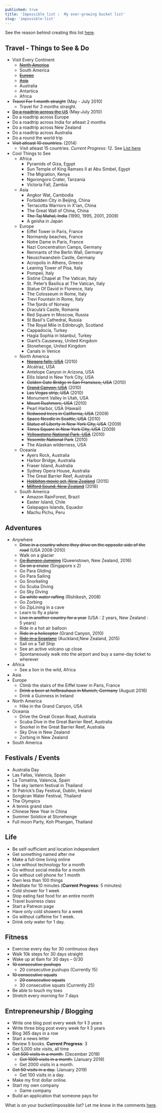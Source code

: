 ```yaml
---
published: true
title: 'Impossible list :  My ever-growing bucket list'
slug: 'impossible-list'
---
```


See the reason behind creating this list [here](/blog/impossible-list-or-a-bucket-list).

## Travel - Things to See & Do

-   Visit Every Continent
    -   [~~North America~~](/tags/north-america)
    -   South America
    -   [~~Europe~~](/tags/europe)
    -   [~~Asia~~](/tags/asia)
    -   Australia
    -   Antartica
    -   Africa
-   ~~Travel For 1 month straight~~ (May - July 2010)
    -   Travel for 3 months straight.
-   [~~Do a roadtrip across the US~~](/blog/usa-roadtrip) (May-July 2010)
-   Do a roadtrip across Europe
-   Do a roadtrip across India for atleast 2 months
-   Do a roadtrip across New Zealand
-   Do a roadtrip across Australia
-   Do a round the world trip
-   ~~Visit atleast 10 countries.~~ (2014)
    -   Visit atleast 15 countries. _Current Progress_: 12. See [List here](./country-visit-list)
-   Cool Things to See
    -   Africa
        -   Pyramids of Giza, Egypt
        -   Sun Temple of King Ramses II at Abu Simbel, Egypt
        -   The Migration, Kenya
        -   Ngorongoro Crater, Tanzania
        -   Victoria Fall, Zambia
    -   Asia
        -   Angkor Wat, Cambodia
        -   Forbidden City in Beijing, China
        -   Terracotta Warriors in X'ian, China
        -   The Great Wall of China, China
        -   ~~The Taj Mahal, India~~ (1990, 1995, 2001, 2009)
        -   A geisha in Japan
    -   Europe
        -   Eiffel Tower in Paris, France
        -   Normandy beaches, France
        -   Notre Dame in Paris, France
        -   Nazi Concentration Camps, Germany
        -   Remnants of the Berlin Wall, Germany
        -   Neuschwanstein Castle, Germany
        -   Acropolis in Athens, Greece
        -   Leaning Tower of Pisa, Italy
        -   Pompeii, Italy
        -   Sistine Chapel at The Vatican, Italy
        -   St. Peter’s Basilica at The Vatican, Italy
        -   Statue Of David in Florence, Italy
        -   The Colosseum in Rome, Italy
        -   Trevi Fountain in Rome, Italy
        -   The fjords of Norway
        -   Dracula’s Castle, Romania
        -   Red Square in Moscow, Russia
        -   St Basil's Cathedral, Russia
        -   The Royal Mile in Edinbrugh, Scotland
        -   Cappadocia, Turkey
        -   Hagia Sophia in Istanbul, Turkey
        -   Giant’s Causeway, United Kingdom
        -   Stonehenge, United Kingdom
        -   Canals in Venice
    -   North America
        -   ~~[Niagara falls, USA](/blog/photo-essay-niagara-falls-new-york)~~ (2010)
        -   Alcatraz, USA
        -   Antelope Canyon in Arizona, USA
        -   Ellis Island in New York City, USA
        -   ~~Golden Gate Bridge in San Fransisco, USA~~ (2010)
        -   ~~[Grand Canyon, USA](/blog/photo-essay-grand-canyon-arizona)~~ (2010)
        -   ~~Las Vegas strip, USA~~ (2010)
        -   Monument Valley in Utah, USA
        -   ~~Mount Rushmore, USA~~ (2010)
        -   Pearl Harbor, USA (Hawaii)
        -   ~~Redwood trees in California, USA~~ (2009)
        -   ~~Space Needle in Seattle, USA~~ (2010)
        -   ~~Statue of Liberty in New York City, USA~~ (2009)
        -   ~~Times Square in New York City, USA~~ (2009)
        -   ~~[Yellowstone National Park, USA](/blog/photo-essay-yellowstone-national-park-wyoming)~~ (2010)
        -   ~~Yosemite National Park~~ (2010)
        -   The Alaskan wilderness, USA
    -   Oceania
        -   Ayers Rock, Australia
        -   Harbor Bridge, Australia
        -   Fraser Island, Australia
        -   Sydney Opera House, Australia
        -   The Great Barrier Reef, Australia
        -   ~~[Hobbiton movie set, New Zealand](/blog/new-zealand-escapes-hobbiton-matamata)~~ (2015)
        -   ~~[Milford Sound, New Zealand](/blog/new-zealand-escapes-photo-essay-milford-sound)~~ (2016)
    -   South America
        -   Amazon RainForest, Brazil
        -   Easter Island, Chile
        -   Galapagos Islands, Equador
        -   Machu Pichu, Peru

## Adventures

-   Anywhere
    -   ~~Drive in a country where they drive on the opposite side of the road~~ (USA 2008-2010)
    -   Walk on a glacier
    -   ~~[Go Bungee Jumping](/blog/video-bungee-jump-queenstown)~~ (Queenstown, New Zealand, 2016)
    -   ~~Go on a cruise~~ (Singapore x 2)
    -   Go Para Gliding
    -   Go Para Sailing
    -   Go Snorkeling
    -   Go Scuba Diving
    -   Go Sky Diving
    -   ~~Go white water rafting~~ (Rishikesh, 2008)
    -   Go Zorbing
    -   Go ZipLining in a cave
    -   Learn to fly a plane
    -   ~~Live in another country for a year~~ (USA : 2 years, New Zealand : 5 years)
    -   Ride in a hot air balloon
    -   ~~Ride in a helicopter~~ (Grand Canyon, 2010)
    -   [~~Ride in a Seaplane~~](/blog/new-zealand-escapes-auckland-seaplanes) (Auckland,New Zealand, 2015)
    -   Sail on a Tall Ship
    -   See an active volcano up close
    -   Spontaneously walk into the airport and buy a same-day ticket to wherever
-   Africa
    -   See a lion in the wild, Africa
-   Asia
-   Europe
    -   Climb the stairs of the Eiffel tower in Paris, France
    -   ~~Drink a beer at hofbrauhaus in Munich, Germany~~ (August 2016)
    -   Drink a Guinness in Ireland
-   North America
    -   Hike in the Grand Canyon, USA
-   Oceania
    -   Drive the Great Ocean Road, Australia
    -   Scuba Dive in the Great Barrier Reef, Australia
    -   Snorkel in the Great Barrier Reef, Australia
    -   Sky Dive in New Zealand
    -   Zorbing in New Zealand
-   South America

## Festivals / Events

-   Australia Day
-   Las Fallas, Valencia, Spain
-   La Tomatina, Valencia, Spain
-   The sky lantern festival in Thailand
-   St Patrick’s Day Festival, Dublin, Ireland
-   Songkran Water Festival, Thailand
-   The Olympics
-   A tennis grand slam
-   Chinese New Year in China
-   Summer Solstice at Stonehenge
-   Full moon Party, Koh Phangan, Thailand

## Life

-   Be self-sufficient and location independent
-   Get something named after me
-   Make a full-time living online
-   Live without technology for a month
-   Go without social media for a month
-   Go without cell phone for 1 month
-   Own less than 100 things
-   Meditate for 10 minutes (**Current Progress**: 5 minutes)
-   Cold shower for 1 week
-   Stop eating fast food for an entire month
-   Travel business class
-   Start a Patreon page
-   Have only cold showers for a week
-   Go without caffeine for 1 week.
-   Drink only water for 1 day.

## Fitness

-   Exercise every day for 30 continuous days
-   Walk 10k steps for 30 days straight
-   Wake up at 6am for 30 days – 0/30
-   ~~10 consecutive pushups~~
    -   20 consecutive pushups (Currently 15)
-   ~~10 consecutive squats~~
    -   ~~20 consecutive squats~~
    -   30 consecutive squats (Currently 25)
-   Be able to touch my toes
-   Stretch every morning for 7 days

## Entrepreneurship / Blogging

-   Write one blog post every week for ~~1~~ 3 years
-   Write three blog post every week for ~~1~~ 3 years
-   Blog 365 days in a row
-   Start a news letter
-   Review 5 books. **Current Progress**: 3
-   Get 5,000 site visits, all time
-   ~~Get 500 visits in a month.~~ (December 2019)
    -   ~~Get 1000 visits in a month.~~ (January 2019)
    -   Get 2000 visits in a month.
-   ~~Get 50 visits in a day.~~ (January 2019)
    -   Get 100 visits in a day.
-   Make my first dollar online.
-   Start my own company
    -   Game company
-   Build an application that someone pays for

What is on your bucket/impossible list? Let me know in the comments [here](/blog/impossible-list-or-a-bucket-list).
